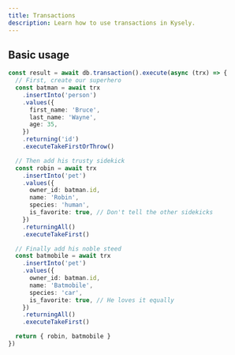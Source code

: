 ```yaml
---
title: Transactions
description: Learn how to use transactions in Kysely.
---
```


## Basic usage

```ts
const result = await db.transaction().execute(async (trx) => {
  // First, create our superhero
  const batman = await trx
    .insertInto('person')
    .values({
      first_name: 'Bruce',
      last_name: 'Wayne',
      age: 35,
    })
    .returning('id')
    .executeTakeFirstOrThrow()

  // Then add his trusty sidekick
  const robin = await trx
    .insertInto('pet')
    .values({
      owner_id: batman.id,
      name: 'Robin',
      species: 'human',
      is_favorite: true, // Don't tell the other sidekicks
    })
    .returningAll()
    .executeTakeFirst()

  // Finally add his noble steed
  const batmobile = await trx
    .insertInto('pet')
    .values({
      owner_id: batman.id,
      name: 'Batmobile',
      species: 'car',
      is_favorite: true, // He loves it equally
    })
    .returningAll()
    .executeTakeFirst()

  return { robin, batmobile }
})
```
